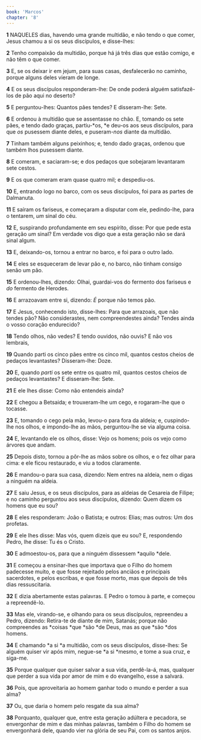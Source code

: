 ```yaml
---
book: 'Marcos'
chapter: '8'
---
```


**1** NAQUELES dias, havendo uma grande multidão, e não tendo o que comer, Jesus chamou a si os seus discípulos, e disse-lhes:

**2** Tenho compaixão da multidão, porque há já três dias que estão comigo, e não têm o que comer.

**3** E, se os deixar ir em jejum, para suas casas, desfalecerão no caminho, porque alguns deles vieram de longe.

**4** E os seus discípulos responderam-lhe: De onde poderá alguém satisfazê-los de pão aqui no deserto?

**5** E perguntou-lhes: Quantos pães tendes? E disseram-lhe: Sete.

**6** E ordenou à multidão que se assentasse no chão. E, tomando os sete pães, e tendo dado graças, partiu-*os, *e deu-os aos seus discípulos, para que _os_ pusessem diante deles, e puseram-_nos_ diante da multidão.

**7** Tinham também alguns peixinhos; e, tendo dado graças, ordenou que também lhos pusessem diante.

**8** E comeram, e saciaram-se; e dos pedaços que sobejaram levantaram sete cestos.

**9** E os que comeram eram quase quatro mil; e despediu-os.

**10** E, entrando logo no barco, com os seus discípulos, foi para as partes de Dalmanuta.

**11** E saíram os fariseus, e começaram a disputar com ele, pedindo-lhe, para o tentarem, _um_ sinal do céu.

**12** E, suspirando profundamente em seu espírito, disse: Por que pede esta geração _um_ sinal? Em verdade vos digo que a esta geração não se dará sinal algum.

**13** E, deixando-os, tornou a entrar no barco, e foi para o outro lado.

**14** E eles se esqueceram de levar pão e, no barco, não tinham consigo senão um pão.

**15** E ordenou-lhes, dizendo: Olhai, guardai-vos do fermento dos fariseus e _do_ fermento de Herodes.

**16** E arrazoavam entre si, dizendo: _É_ porque não temos pão.

**17** E Jesus, conhecendo isto, disse-lhes: Para que arrazoais, que não tendes pão? Não considerastes, nem compreendestes ainda? Tendes ainda o vosso coração endurecido?

**18** Tendo olhos, não vedes? E tendo ouvidos, não ouvis? E não vos lembrais,

**19** Quando parti os cinco pães entre os cinco mil, quantos cestos cheios de pedaços levantastes? Disseram-lhe: Doze.

**20** E, quando _parti_ os sete entre os quatro mil, quantos cestos cheios de pedaços levantastes? E disseram-lhe: Sete.

**21** E ele lhes disse: Como não entendeis ainda?

**22** E chegou a Betsaida; e trouxeram-lhe um cego, e rogaram-lhe que o tocasse.

**23** E, tomando o cego pela mão, levou-o para fora da aldeia; e, cuspindo-lhe nos olhos, e impondo-lhe as mãos, perguntou-lhe se via alguma coisa.

**24** E, levantando ele os olhos, disse: Vejo os homens; pois os vejo como árvores que andam.

**25** Depois disto, tornou a pôr-lhe as mãos sobre os olhos, e o fez olhar para cima: e ele ficou restaurado, e viu a todos claramente.

**26** E mandou-o para sua casa, dizendo: Nem entres na aldeia, nem o digas a ninguém na aldeia.

**27** E saiu Jesus, e os seus discípulos, para as aldeias de Cesareia de Filipe; e no caminho perguntou aos seus discípulos, dizendo: Quem dizem os homens que eu sou?

**28** E eles responderam: João o Batista; e outros: Elias; mas outros: Um dos profetas.

**29** E ele lhes disse: Mas vós, quem dizeis que eu sou? E, respondendo Pedro, lhe disse: Tu és o Cristo.

**30** E admoestou-os, para que a ninguém dissessem *aquilo *dele.

**31** E começou a ensinar-lhes que importava que o Filho do homem padecesse muito, e que fosse rejeitado pelos anciãos e principais sacerdotes, e pelos escribas, e que fosse morto, mas que depois de três dias ressuscitaria.

**32** E dizia abertamente estas palavras. E Pedro o tomou à parte, e começou a repreendê-lo.

**33** Mas ele, virando-se, e olhando para os seus discípulos, repreendeu a Pedro, dizendo: Retira-te de diante de mim, Satanás; porque não compreendes as *coisas *que *são *de Deus, mas as que *são *dos homens.

**34** E chamando *a si *a multidão, com os seus discípulos, disse-lhes: Se alguém quiser vir após mim, negue-se *a si *mesmo, e tome a sua cruz, e siga-me.

**35** Porque qualquer que quiser salvar a sua vida, perdê-la-á, mas, qualquer que perder a sua vida por amor de mim e do evangelho, esse a salvará.

**36** Pois, que aproveitaria ao homem ganhar todo o mundo e perder a sua alma?

**37** Ou, que daria o homem pelo resgate da sua alma?

**38** Porquanto, qualquer que, entre esta geração adúltera e pecadora, se envergonhar de mim e das minhas palavras, também o Filho do homem se envergonhará dele, quando vier na glória de seu Pai, com os santos anjos.
